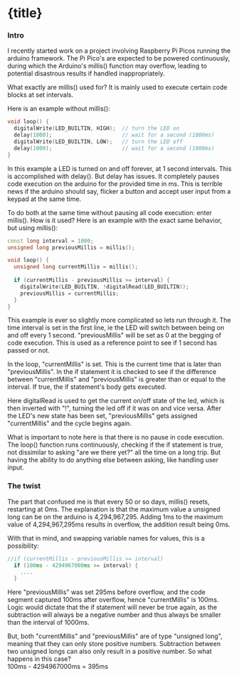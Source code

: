 

# {title}

### Intro
I recently started work on a project involving Raspberry Pi Picos running the arduino framework.
The Pi Pico's are expected to be powered continuously, during which the Arduino's millis() function may overflow,
leading to potential disastrous results if handled inappropriately.

What exactly are millis() used for? It is mainly used to execute certain code blocks at set intervals.

Here is an example without millis():

~~~ cpp
void loop() {
  digitalWrite(LED_BUILTIN, HIGH);  // turn the LED on
  delay(1000);                      // wait for a second (1000ms)
  digitalWrite(LED_BUILTIN, LOW);   // turn the LED off
  delay(1000);                      // wait for a second (1000ms)
}
~~~

In this example a LED is turned on and off forever, at 1 second intervals. This is accomplished with delay().
But delay has issues. It completely pauses code execution on the arduino for the provided time in ms.
This is terrible news if the arduino should say, flicker a button and accept user input from a keypad at the same time.

To do both at the same time without pausing all code execution: enter millis().
How is it used?
Here is an example with the exact same behavior, but using millis():

~~~ cpp
const long interval = 1000;
unsigned long previousMillis = millis();

void loop() {
  unsigned long currentMillis = millis();
  
  if (currentMillis - previousMillis >= interval) {
    digitalWrite(LED_BUILTIN, !digitalRead(LED_BUILTIN));
    previousMillis = currentMillis;
  }
}
~~~

This example is ever so slightly more complicated so lets run through it. 
The time interval is set in the first line, ie the LED will switch between being on and off every 1 second.
"previousMillis" will be set as 0 at the begging of code execution. This is used as a reference point to see if 1 second has passed or not.

In the loop, "currentMillis" is set. This is the current time that is later than "previousMillis".
In the if statement it is checked to see if the difference between "currentMillis" and "previousMillis" is greater than or equal to the interval.
If true, the if statement's body gets executed.

Here digitalRead is used to get the current on/off state of the led, which is then inverted with "!", turning the led off if it was on and vice versa.
After the LED's new state has been set, "previousMillis" gets assigned "currentMillis" and the cycle begins again.

What is important to note here is that there is no pause in code execution. 
The loop() function runs continuously, checking if the if statement is true, not dissimilar to asking "are we there yet?" all the time on a long trip.
But having the ability to do anything else between asking, like handling user input.

### The twist
The part that confused me is that every 50 or so days, millis() resets, restarting at 0ms.
The explanation is that the maximum value a unsigned long can be on the arduino is 4,294,967,295. 
Adding 1ms to the maximum value of 4,294,967,295ms results in overflow, the addition result being 0ms.

With that in mind, and swapping variable names for values, this is a possibility:
~~~ cpp
//if (currentMillis - previousMillis >= interval)
  if (100ms - 4294967000ms >= interval) {
    ....
  }
~~~

Here "previousMillis" was set 295ms before overflow, and the code segment captured 100ms after overflow, hence "currentMillis" is 100ms.
Logic would dictate that the if statement will never be true again, 
as the subtraction will always be a negative number and thus always be smaller than the interval of 1000ms.

But, both "currentMillis" and "previousMillis" are of type "unsigned long", meaning that they can only store positive numbers.
Subtraction between two unsigned longs can also only result in a positive number.
So what happens in this case?  
100ms - 4294967000ms = 395ms
























